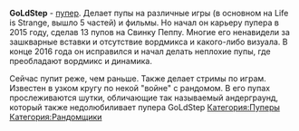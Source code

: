 {{Инфобокс для пуперов
|title2=GoLdStep
|другие_ники=
|image3=[[Файл:GoLdStep.jpg|left]]
|caption3=
|сферы_творчества=RYTP, RYTPMV, Летсплеи
|год_начала=2015 (?)
|image4=
|caption4=
|имя_фамилия=Степан Лозовой
|дата_рождения=22 июня 2001 г.
|место_проживания=Армавир
|ссылки=
*[https://www.youtube.com/user/dapstep1 Youtube]
*[https://vk.com/goldstepgroup Группа ВК]
}}
'''GoLdStep''' - [[Пуперы|пупер]]. Делает пупы на различные игры (в основном на Life is Strange, вышло 5 частей) и фильмы. Но начал он карьеру пупера в 2015 году, сделав 13 пупов на Свинку Пеппу. Многие его ненавидели за зашкварные вставки и отсутствие вордмикса и какого-либо визуала. В конце 2016 года он исправился и начал делать неплохие пупы, где преобладают вордмикс и динамика.

Сейчас пупит реже, чем раньше. Также делает стримы по играм. Известен в узком кругу по некой "войне" с рандомом. В его пупах прослеживаются шутки, обличающие так называемый андерграунд, который также недолюбиливает пупера GoLdStep
[[Категория:Пуперы]]
[[Категория:Рандомщики]]